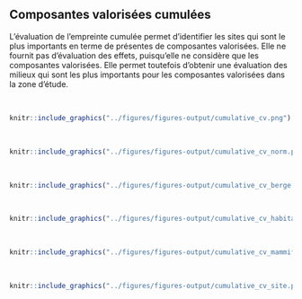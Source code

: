 ## Composantes valorisées cumulées

L'évaluation de l'empreinte cumulée permet d'identifier les sites qui sont
le plus importants en terme de présentes de composantes valorisées. Elle ne
fournit pas d'évaluation des effets, puisqu'elle ne considère que les
composantes valorisées. Elle permet toutefois d'obtenir une évaluation des
milieux qui sont les plus importants pour les composantes valorisées dans
la zone d'étude.

<br/>

```r
knitr::include_graphics("../figures/figures-output/cumulative_cv.png")
```

<br/>

```r
knitr::include_graphics("../figures/figures-output/cumulative_cv_norm.png")
```

<br/>

```r
knitr::include_graphics("../figures/figures-output/cumulative_cv_berge.png")
```


<br/>

```r
knitr::include_graphics("../figures/figures-output/cumulative_cv_habitat.png")
```

<br/>

```r
knitr::include_graphics("../figures/figures-output/cumulative_cv_mammiferes_marins.png")
```

<br/>

```r
knitr::include_graphics("../figures/figures-output/cumulative_cv_site.png")
```
